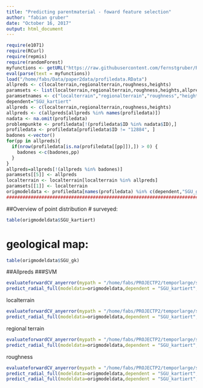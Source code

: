 ```yaml
---
title: "Predicting parentmaterial - foward feature selection"
author: "fabian gruber"
date: "October 16, 2017"
output: html_document
---
```


```r
require(e1071)
require(RCurl)
require(repmis)
require(randomForest)
myfunctions <- getURL("https://raw.githubusercontent.com/fernstgruber/Rstuff/master/fabiansandrossitersfunctions.R", ssl.verifypeer = FALSE)
eval(parse(text = myfunctions))
load("/home/fabs/Data/paper2data/profiledata.RData")
allpreds <- c(localterrain,regionalterrain,roughness,heights)
paramsets <- list(localterrain,regionalterrain,roughness,heights,allpreds)
paramsetnames <- c("localterrain","regionalterrain","roughness","heights","allpreds")
dependent="SGU_kartiert"
allpreds <- c(localterrain,regionalterrain,roughness,heights)
allpreds <- c(allpreds[allpreds %in% names(profiledata)])
nadata <- na.omit(profiledata)
problempunkte <- profiledata[!(profiledata$ID %in% nadata$ID),]
profiledata <- profiledata[profiledata$ID != "12884", ]
badones <-vector()
for(pp in allpreds){
  if(nrow(profiledata[is.na(profiledata[[pp]]),]) > 0) {
    badones <-c(badones,pp)
  }
}
allpreds=allpreds[!(allpreds %in% badones)]
paramsets[[5]] <- allpreds
localterrain <- localterrain[localterrain %in% allpreds]
paramsets[[1]] <- localterrain
origmodeldata <- profiledata[names(profiledata) %in% c(dependent,"SGU_gk",allpreds)]
#########################################################################################
```
##Overview of point distribution
# surveyed:
```r
table(origmodeldata$SGU_kartiert)
```

# geological map:
```r
table(origmodeldata$SGU_gk)
```


##Allpreds
###SVM
```r
evaluateforwardCV_anyerror(mypath = "/home/fabs/PROJECTP2/temporlarge/svm_fw_5fold_5p_SGU_kartiert_allpreds/",kk = 1:5,endround = 5,geheim = "geheimerprederror",error = "cverror")
predict_radial_full(modeldata=origmodeldata,dependent = "SGU_kartiert",predictors = c("SGU_gk","LS_Factor_50m","maxic_DTM_50m_avg_ws9_50m"))
```
localterrain
```r
evaluateforwardCV_anyerror(mypath = "/home/fabs/PROJECTP2/temporlarge/svm_fw_5fold_5p_SGU_kartiert_localterrain/",kk = 1:5,endround = 5,geheim = "geheimerprederror",error = "cverror")
predict_radial_full(modeldata=origmodeldata,dependent = "SGU_kartiert",predictors = c("SGU_gk","LS_Factor_50m","maxic_DTM_50m_avg_ws9_50m"))

```

regional terrain
```r
evaluateforwardCV_anyerror(mypath = "/home/fabs/PROJECTP2/temporlarge/svm_fw_5fold_5p_SGU_kartiert_regionalterrain/",kk = 1:5,endround = 5,geheim = "geheimerprederror",error = "cverror")
predict_radial_full(modeldata=origmodeldata,dependent = "SGU_kartiert",predictors = c("SGU_gk","LS_Factor_50m","maxic_DTM_50m_avg_ws9_50m"))

```


roughness
```r
evaluateforwardCV_anyerror(mypath = "/home/fabs/PROJECTP2/temporlarge/svm_fw_5fold_5p_SGU_kartiert_roughness/",kk = 1:5,endround = 5,geheim = "geheimerprederror",error = "cverror")
predict_radial_full(modeldata=origmodeldata,dependent = "SGU_kartiert",predictors = c("SGU_gk","TRI_hr_ws31","geom_hr_L50m_fl10_rplipmps_UE_hr_40cells_hr"))
predict_radial_full(modeldata=origmodeldata,dependent = "SGU_kartiert",predictors = c("SGU_gk","TRI_hr_ws31","terraintexture_hr_ws41_t1"))
```



